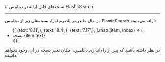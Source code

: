 


<Layout>
<Head>
<title>مستندات نسخه‌های قابل ارائه ElasticSearch  - لیارا</title>
<meta property="og:title" content="مستندات خدمات رایانش ابری لیارا" />
<meta property="og:description" content="مستندات مربوط به نسخه‌های قابل ارائه ElasticSearch"  />
<meta property="og:image" content="https://files.liara.ir/liara/logos/liara-poster.jpg" />
</Head>
# نسخه‌های قابل ارائه در دیتابیس ElasticSearch
<hr className="mb-2" />

در حال حاضر در پلتفرم لیارا، نسخه‌های زیر از  دیتابیس ElasticSearch ارائه می‌شوند: 

<div className="h-2" />
<ul className="pr-4">
  {[
    {text: '8.11',},
    {text: '8.4',},
    {text: '7.17',},
  ].map((item, index) => (
    <li
      key={index}
      style={{
        textDecorationColor: "#9ca3af"
      }}
    >
        نسخه {item.text}
    </li>
  ))}
</ul>

<div className="h-2" />
<Alert variant="warning">
<p>
در نظر داشته باشید که پس از راه‌اندازی دیتابیس، امکان تغییر نسخه در آن، وجود نخواهد داشت.
</p>
</Alert>

</Layout>